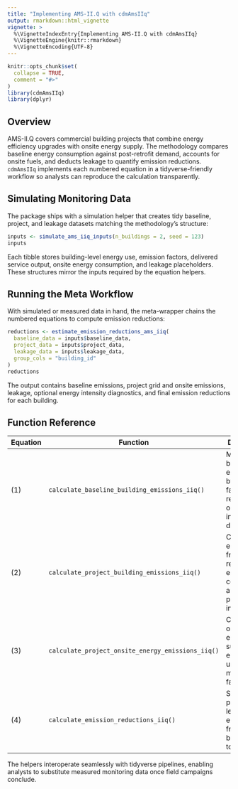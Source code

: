 ```yaml
---
title: "Implementing AMS-II.Q with cdmAmsIIq"
output: rmarkdown::html_vignette
vignette: >
  %\VignetteIndexEntry{Implementing AMS-II.Q with cdmAmsIIq}
  %\VignetteEngine{knitr::rmarkdown}
  %\VignetteEncoding{UTF-8}
---
```


```r
knitr::opts_chunk$set(
  collapse = TRUE,
  comment = "#>"
)
library(cdmAmsIIq)
library(dplyr)
```

## Overview

AMS-II.Q covers commercial building projects that combine energy efficiency upgrades with onsite energy supply. The methodology compares baseline energy consumption against post-retrofit demand, accounts for onsite fuels, and deducts leakage to quantify emission reductions. `cdmAmsIIq` implements each numbered equation in a tidyverse-friendly workflow so analysts can reproduce the calculation transparently.

## Simulating Monitoring Data

The package ships with a simulation helper that creates tidy baseline, project, and leakage datasets matching the methodology's structure:

```r
inputs <- simulate_ams_iiq_inputs(n_buildings = 2, seed = 123)
inputs
```

Each tibble stores building-level energy use, emission factors, delivered service output, onsite energy consumption, and leakage placeholders. These structures mirror the inputs required by the equation helpers.

## Running the Meta Workflow

With simulated or measured data in hand, the meta-wrapper chains the numbered equations to compute emission reductions:

```r
reductions <- estimate_emission_reductions_ams_iiq(
  baseline_data = inputs$baseline_data,
  project_data = inputs$project_data,
  leakage_data = inputs$leakage_data,
  group_cols = "building_id"
)
reductions
```

The output contains baseline emissions, project grid and onsite emissions, leakage, optional energy intensity diagnostics, and final emission reductions for each building.

## Function Reference

| Equation | Function | Description |
|----------|----------|-------------|
| (1) | `calculate_baseline_building_emissions_iiq()` | Multiplies baseline energy use by emission factors and returns optional intensity diagnostics. |
| (2) | `calculate_project_building_emissions_iiq()` | Computes emissions from post-retrofit energy consumption and reports project intensity. |
| (3) | `calculate_project_onsite_energy_emissions_iiq()` | Converts onsite energy supply into emissions using monitored factors. |
| (4) | `calculate_emission_reductions_iiq()` | Subtracts project and leakage emissions from baseline totals. |

The helpers interoperate seamlessly with tidyverse pipelines, enabling analysts to substitute measured monitoring data once field campaigns conclude.
